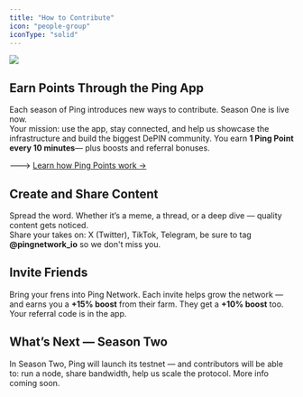 ```yaml
---
title: "How to Contribute"
icon: "people-group"
iconType: "solid"
---
```


<Frame>
  

  ![](/2ping-docs-CONT.png)
</Frame>

## Earn Points Through the Ping App

Each season of Ping introduces new ways to contribute. Season One is live now.\
Your mission: use the app, stay connected, and help us showcase the infrastructure and build the biggest DePIN community. You earn **1 Ping Point every 10 minutes**— plus boosts and referral bonuses.

🡒 [Learn how Ping Points work →](https://docs.pingnetwork.io/overview/points)

## Create and Share Content

Spread the word. Whether it’s a meme, a thread, or a deep dive — quality content gets noticed.\
Share your takes on: X (Twitter), TikTok, Telegram, be sure to tag **@pingnetwork_io** so we don't miss you.

## Invite Friends

Bring your frens into Ping Network. Each invite helps grow the network — and earns you a **\+15% boost** from their farm. They get a **\+10% boost** too. Your referral code is in the app.

## What’s Next — Season Two

In Season Two, Ping will launch its testnet — and contributors will be able to: run a node, share bandwidth, help us scale the protocol. More info coming soon.